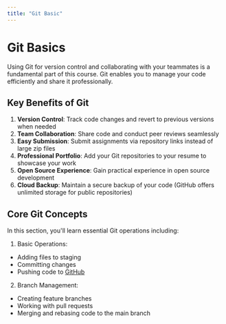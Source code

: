 ```yaml
---
title: "Git Basic"
---
```


# Git Basics

Using Git for version control and collaborating with your teammates is a fundamental part of this course. Git enables you to manage your code efficiently and share it professionally.

## Key Benefits of Git

1. **Version Control**: Track code changes and revert to previous versions when needed
2. **Team Collaboration**: Share code and conduct peer reviews seamlessly
3. **Easy Submission**: Submit assignments via repository links instead of large zip files
4. **Professional Portfolio**: Add your Git repositories to your resume to showcase your work
5. **Open Source Experience**: Gain practical experience in open source development
6. **Cloud Backup**: Maintain a secure backup of your code (GitHub offers unlimited storage for public repositories)

## Core Git Concepts

In this section, you'll learn essential Git operations including:

1. Basic Operations:
- Adding files to staging
- Committing changes
- Pushing code to [GitHub](https://github.com)

2. Branch Management:
- Creating feature branches
- Working with pull requests
- Merging and rebasing code to the main branch